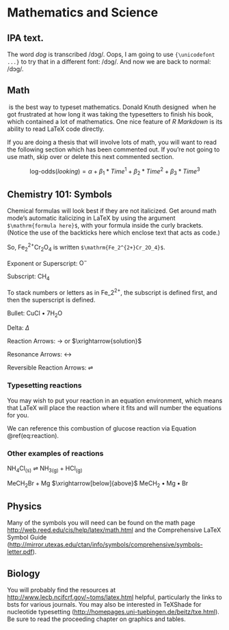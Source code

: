 # Mathematics and Science {#math-sci}

<!-- Required to number equations in HTML files -->
<script type="text/x-mathjax-config">
MathJax.Hub.Config({
  TeX: { equationNumbers: { autoNumber: "AMS" } }
});
</script>

## IPA text.

The word *dog* is transcribed /dɔg/. Oops, I am going to use `{\unicodefont ...}` to try that in a different font: \unicodefont /dɔg/\normalfont. And now we are back to normal: /dɔg/.


## Math

\TeX\ is the best way to typeset mathematics. Donald Knuth designed \TeX\ when 
he got frustrated at how long it was taking the typesetters to finish his book,
which contained a lot of mathematics. One nice feature of *R Markdown* is its
ability to read LaTeX code directly.

If you are doing a thesis that will involve lots of math, you will want to read
the following section which has been commented out. If you're not going to use
math, skip over or delete this next commented section.


$$
\text{log-odds}(\mathit{looking}) =
  \alpha + \beta_1 * \textit{Time}^1 +
           \beta_2 * \textit{Time}^2 +
           \beta_3 * \textit{Time}^3
$$


<!-- $$ -->
<!-- \sum_{j=1}^n (\delta\theta_j)^2 \leq {{\beta_i^2}\over{\delta_i^2 + \rho_i^2}} -->
<!-- \left[ 2\rho_i^2 + {\delta_i^2\beta_i^2\over{\delta_i^2 + \rho_i^2}} \right] \equiv \omega_i^2 -->
<!-- $$ -->

<!-- From Informational Dynamics, we have the following (Dave Braden): -->

<!-- After _n_ such encounters the posterior density for $\theta$ is -->

<!-- $$ -->
<!-- \pi(\theta|X_1< y_1,\dots,X_n<y_n) \varpropto \pi(\theta) \prod_{i=1}^n\int_{-\infty}^{y_i} -->
<!--    \exp\left(-{(x-\theta)^2\over{2\sigma^2}}\right)\ dx -->
<!-- $$ -->

<!-- Another equation: -->

<!-- $$ -->
<!-- \det\left|\,\begin{matrix}% -->
<!-- c_0&c_1\hfill&c_2\hfill&\ldots&c_n\hfill\cr -->
<!-- c_1&c_2\hfill&c_3\hfill&\ldots&c_{n+1}\hfill\cr -->
<!-- c_2&c_3\hfill&c_4\hfill&\ldots&c_{n+2}\hfill\cr -->
<!-- \,\vdots\hfill&\,\vdots\hfill& -->
<!--   \,\vdots\hfill&&\,\vdots\hfill\cr -->
<!-- c_n&c_{n+1}\hfill&c_{n+2}\hfill&\ldots&c_{2n}\hfill\cr -->
<!-- \end{matrix}\right|>0 -->
<!-- $$ -->


<!-- Lapidus and Pindar, Numerical Solution of Partial Differential Equations in Science and -->
<!-- Engineering.  Page 54 -->

<!-- $$ -->
<!-- \int_t\left\{\sum_{j=1}^3 T_j \left({d\phi_j\over dt}+k\phi_j\right)-kT_e\right\}w_i(t)\ dt=0, -->
<!--    \qquad\quad i=1,2,3. -->
<!-- $$ -->

<!-- L\&P  Galerkin method weighting functions.  Page 55 -->

<!-- $$ -->
<!-- \sum_{j=1}^3 T_j\int_0^1\left\{{d\phi_j\over dt} + k\phi_j\right\} \phi_i\ dt -->
<!--    = \int_{0}^1k\,T_e\phi_idt, \qquad i=1,2,3  -->
<!-- $$ -->

<!-- Another L\&P (p145) -->

<!-- $$ -->
<!-- \int_{-1}^1\!\int_{-1}^1\!\int_{-1}^1 f\big(\xi,\eta,\zeta\big) -->
<!--    = \sum_{k=1}^n\sum_{j=1}^n\sum_{i=1}^n w_i w_j w_k f\big( \xi,\eta,\zeta\big). -->
<!-- $$ -->

<!-- Another L\&P (p126) -->

<!-- $$ -->
<!-- \int_{A_e} (\,\cdot\,) dx dy = \int_{-1}^1\!\int_{-1}^1 (\,\cdot\,) \det[J] d\xi d\eta. -->
<!-- $$ -->


## Chemistry 101: Symbols

Chemical formulas will look best if they are not italicized. Get around math
mode's automatic italicizing in LaTeX by using the argument `$\mathrm{formula
here}$`, with your formula inside the curly brackets. (Notice the use of the
backticks here which enclose text that acts as code.)

So, $\mathrm{Fe_2^{2+}Cr_2O_4}$ is written `$\mathrm{Fe_2^{2+}Cr_2O_4}$`.

<!--
The \\noindent command below does what you'd expect: it forces the current
line/paragraph to not indent. This was done here to match the format of the
LaTeX thesis PDF.
-->

\noindent Exponent or Superscript: $\mathrm{O^-}$

\noindent Subscript: $\mathrm{CH_4}$

To stack numbers or letters as in $\mathrm{Fe\_2^{2+}}$, the subscript is
defined first, and then the superscript is defined.

\noindent Bullet: CuCl $\bullet$ $\mathrm{7H_{2}O}$


\noindent Delta: $\Delta$

\noindent Reaction Arrows: $\longrightarrow$ or  $\xrightarrow{solution}$

\noindent Resonance Arrows: $\leftrightarrow$

\noindent Reversible Reaction Arrows: $\rightleftharpoons$

### Typesetting reactions

You may wish to put your reaction in an equation environment, which means that
LaTeX will place the reaction where it fits and will number the equations for
you.

\begin{equation}
  \mathrm{C_6H_{12}O_6  + 6O_2} \longrightarrow \mathrm{6CO_2 + 6H_2O}
  (\#eq:reaction)
\end{equation}

We can reference this combustion of glucose reaction via Equation
\@ref(eq:reaction).

### Other examples of reactions

$\mathrm{NH_4Cl_{(s)}}$ $\rightleftharpoons$ $\mathrm{NH_{3(g)}+HCl_{(g)}}$

\noindent $\mathrm{MeCH_2Br + Mg}$ $\xrightarrow[below]{above}$ $\mathrm{MeCH_2\bullet Mg \bullet Br}$

## Physics

Many of the symbols you will need can be found on the math page
<http://web.reed.edu/cis/help/latex/math.html> and the Comprehensive LaTeX
Symbol Guide
(<http://mirror.utexas.edu/ctan/info/symbols/comprehensive/symbols-letter.pdf>).

## Biology

You will probably find the resources at
<http://www.lecb.ncifcrf.gov/~toms/latex.html> helpful, particularly the links
to bsts for various journals. You may also be interested in TeXShade for
nucleotide typesetting (<http://homepages.uni-tuebingen.de/beitz/txe.html>). Be
sure to read the proceeding chapter on graphics and tables.

